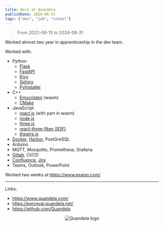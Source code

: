 ```yaml
---
title: Work at Quandela
publishDate: 2024-08-31
tags: ["dev", "job", "school"]
---
```


> From 2022-09-15 to 2024-08-31

Worked almost two year in apprenticeship in the dev team.

Worked with:

- Python
    - [Flask](https://flask.palletsprojects.com/)
    - [FastAPI](https://fastapi.tiangolo.com/)
    - [Kivy](https://kivy.org/)
    - [Sphinx](https://www.sphinx-doc.org/)
    - [PyInstaller](https://pyinstaller.org/)
- C++
    - [Emscripten](https://emscripten.org/) (wasm)
    - [CMake](https://cmake.org/)
- JavaScript
    - [react.js](https://react.dev/) (with part in wasm)
    - [node.js](https://nodejs.org/)
    - [three.js](https://threejs.org/)
    - [react-three-fiber (R3F)](https://r3f.docs.pmnd.rs/)
    - [theatre.js](https://www.theatrejs.com/)
- [Docker](https://www.docker.com/), [Harbor](https://goharbor.io/), PostGreSQL
- Arduino
- MQTT, Mosquitto, Prometheus, Grafana
- [Gitlab](https://about.gitlab.com/), CI/CD
- [Confluence](https://www.atlassian.com/software/confluence), [Jira](https://www.atlassian.com/software/jira)
- Teams, Outlook, PowerPoint


Worked two weeks at https://www.exaion.com/

---

Links:

- https://www.quandela.com/
- https://perceval.quandela.net/
- https://github.com/Quandela




<div style="text-align: center">
    <Image src={Logo} alt="Quandela logo" height={100}/>
</div>